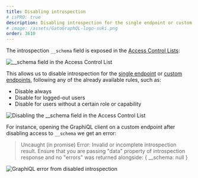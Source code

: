 ```yaml
---
title: Disabling introspection
# isPRO: true
description: Disabling introspection for the single endpoint or custom endpoints via Access Control.
# image: /assets/GatoGraphQL-logo-suki.png
order: 3610
---
```


The introspection `__schema` field is exposed in the [Access Control Lists](/guides/use/defining-access-control):

![__schema field in the Access Control List](/assets/guides/downstream-pro/schema-introspection-field-in-acl.png "__schema field in the Access Control List")

This allows us to disable introspection for the [single endpoint](/guides/config/enabling-and-configuring-the-single-endpoint) or [custom endpoints](/guides/use/creating-a-custom-endpoint), following any of the already available rules, such as:

- Disable always
- Disable for logged-out users
- Disable for users without a certain role or capability

![Disabling the __schema field in the Access Control List](/assets/guides/downstream-pro/disabling-schema-introspection-field-in-acl.png "Disabling the __schema field in the Access Control List")

For instance, opening the GraphiQL client on a custom endpoint after disabling access to `__schema` we get an error:

> Uncaught (in promise) Error: Invalid or incomplete introspection result. Ensure that you are passing "data" property of introspection response and no "errors" was returned alongside: \{ __schema: null \}

![GraphiQL error from disabled introspection](/assets/guides/downstream-pro/introspection-disabled-graphiql-error.png "GraphiQL error from disabled introspection")
